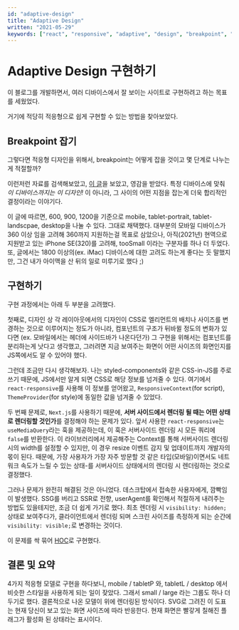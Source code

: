 ```yaml
---
id: "adaptive-design"
title: "Adaptive Design"
written: "2021-05-29"
keywords: ["react", "responsive", "adaptive", "design", "breakpoint", "media query"]
---
```


# Adaptive Design 구현하기

이 블로그를 개발하면서, 여러 디바이스에서 잘 보이는 사이트로 구현하려고 하는 목표를 세웠었다.

거기에 적당히 적응형으로 쉽게 구현할 수 있는 방법을 찾아보았다.

## Breakpoint 잡기

그렇다면 적응형 디자인을 위해서, breakpoint는 어떻게 잡을 것이고 몇 단계로 나누는게 적절할까?

이런저런 자료를 검색해보았고, [이 글](https://www.freecodecamp.org/news/88d6a5ba1862)을 보았고, 영감을 받았다.
특정 디바이스에 맞춰 _이 디바이스까지는 이 디자인!_ 이 아니라, 그 사이의 어떤 지점을 잡는게 더욱 합리적인 결정이라는 이야기다.

이 글에 따르면, 600, 900, 1200을 기준으로 mobile, tablet-portrait, tablet-landscpae, desktop을 나눌 수 있다. 그대로 채택했다.
대부분의 모바일 디바이스가 360 이상 임을 고려해 360까지 지원하는걸 목표로 삼았으나,
아직(2021년) 현역으로 지원받고 있는 iPhone SE(320)를 고려해, tooSmall 이라는 구분자를 하나 더 두었다.
또, 글에서는 1800 이상의(ex. iMac) 디바이스에 대한 고려도 하는게 좋다는 듯 말했지만, 그건 내가 아이맥을 산 뒤의 일로 미루기로 했다 ;)

## 구현하기

구현 과정에서는 아래 두 부분을 고려했다.

첫째로, 디자인 상 각 레이아웃에서의 디자인이 CSS로 엘리먼트의 배치나 사이즈를 변경하는 것으로 이루어지는 정도가 아니라, 컴포넌트의 구조가 뒤바뀔 정도의 변화가 있다면
(ex. 모바일에서는 헤더에 사이드바가 나온다던가) 그 구현을 위해서는 컴포넌트를 분리하는게 낫다고 생각했고,
그러려면 지금 보여주는 화면이 어떤 사이즈의 화면인지를 JS쪽에서도 알 수 있어야 했다.

그런데 조금만 다시 생각해보자. 나는 styled-components와 같은 CSS-in-JS를 주로 쓰기 때문에, JS에서만 알게 되면 CSS로 해당 정보를 넘겨줄 수 있다.
여기에서 `react-responsive`를 사용해 이 정보를 얻어왔고, `ResponsiveContext`(for script), `ThemeProvider`(for style)에 동일한 값을 넘겨줄 수 있었다.

두 번째 문제로, `Next.js`를 사용하기 때문에, **서버 사이드에서 렌더링 될 때는 어떤 상태로 렌더링할 것인가**를 결정해야 하는 문제가 있다.
앞서 사용한 `react-responsive`는 `useMediaQuery`라는 훅을 제공하는데, 이 훅은 서버사이드 렌더링 시 모든 쿼리에 `false`를 반환한다.
이 라이브러리에서 제공해주는 Context를 통해 서버사이드 렌더링 시의 width를 설정할 수 있지만, 이 경우 resize 이벤트 감지 및 업데이트까지 개발자의 몫이 된다.
때문에, 가장 사용자가 가장 자주 방문할 것 같은 타입(모바일)이면서도 네트워크 속도가 느릴 수 있는 상태-를 서버사이드 상태에서의 렌더링 시 렌더링하는 것으로 결정했다.

그러나 문제가 완전히 해결된 것은 아니었다. 데스크탑에서 접속한 사용자에게, 깜빡임이 발생했다.
SSG를 버리고 SSR로 전향, userAgent를 확인해서 적절하게 내려주는 방법도 있을테지만, 조금 더 쉽게 가기로 했다.
최초 렌더링 시 `visibility: hidden;` 상태로 보여주다가, 클라이언트에서 렌더링 되며 스크린 사이즈를 측정하게 되는 순간에 `visibility: visible;`로 변경하는 것이다.

이 문제를 싹 묶어 [HOC](https://github.com/FourwingsY/portfolio/blob/main/src/hocs/withResponsive.tsx)로 구현했다.

<Adaptive />

## 결론 및 요약

4가지 적응형 모델로 구현을 하다보니, mobile / tabletP 와, tabletL / desktop 에서 비슷한 스타일을 사용하게 되는 일이 잦았다. 그래서 small / large 라는 그룹도 하나 더 두기로 했다.
결론적으로 나온 모델이 위에 렌더링된 방식이다. SVG로 그려진 이 도표는 현재 당신이 보고 있는 화면 사이즈에 따라 반응한다. 현재 화면은 빨갛게 칠해진 플래그가 활성화 된 상태라는 표시이다.
